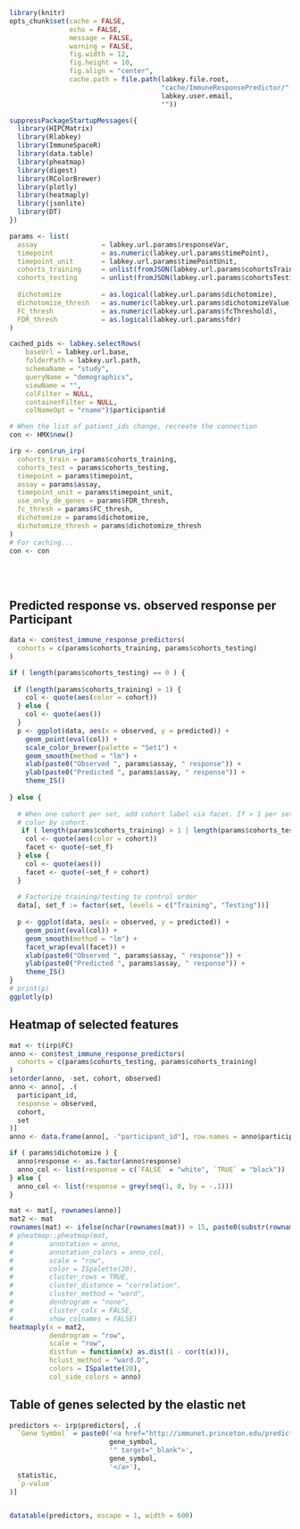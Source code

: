 
```r
library(knitr)
opts_chunk$set(cache = FALSE,
               echo = FALSE,
               message = FALSE,
               warning = FALSE,
               fig.width = 12,
               fig.height = 10,
               fig.align = "center",               
               cache.path = file.path(labkey.file.root,
                                      "cache/ImmuneResponsePredictor/",
                                      labkey.user.email,
                                      ""))
```

```r
suppressPackageStartupMessages({
  library(HIPCMatrix)
  library(Rlabkey)
  library(ImmuneSpaceR)
  library(data.table)
  library(pheatmap)
  library(digest)
  library(RColorBrewer)
  library(plotly)
  library(heatmaply)
  library(jsonlite)
  library(DT)
})
```


```r
params <- list(
  assay                = labkey.url.params$responseVar,
  timepoint            = as.numeric(labkey.url.params$timePoint),
  timepoint_unit       = labkey.url.params$timePointUnit,
  cohorts_training     = unlist(fromJSON(labkey.url.params$cohortsTraining)),
  cohorts_testing      = unlist(fromJSON(labkey.url.params$cohortsTesting)),
  
  dichotomize          = as.logical(labkey.url.params$dichotomize),
  dichotomize_thresh   = as.numeric(labkey.url.params$dichotomizeValue),
  FC_thresh            = as.numeric(labkey.url.params$fcThreshold),
  FDR_thresh           = as.logical(labkey.url.params$fdr)
)
```

```r
cached_pids <- labkey.selectRows(
    baseUrl = labkey.url.base,
    folderPath = labkey.url.path,
    schemaName = "study",
    queryName = "demographics",
    viewName = "",
    colFilter = NULL,
    containerFilter = NULL,
    colNameOpt = "rname")$participantid
```


```r
# When the list of patient_ids change, recreate the connection
con <- HMX$new()
```

```r
irp <- con$run_irp(
  cohorts_train = params$cohorts_training,
  cohorts_test = params$cohorts_testing,
  timepoint = params$timepoint, 
  assay = params$assay, 
  timepoint_unit = params$timepoint_unit, 
  use_only_de_genes = params$FDR_thresh, 
  fc_thresh = params$FC_thresh, 
  dichotomize = params$dichotomize, 
  dichotomize_thresh = params$dichotomize_thresh
)
# For caching...
con <- con
```

<br><br>

## Predicted response vs. observed response per Participant
```r

data <- con$test_immune_response_predictors(
  cohorts = c(params$cohorts_training, params$cohorts_testing)
)

if ( length(params$cohorts_testing) == 0 ) {
  
 if (length(params$cohorts_training) > 1) {
    col <- quote(aes(color = cohort))
  } else {
    col <- quote(aes())
  }
  p <- ggplot(data, aes(x = observed, y = predicted)) + 
    geom_point(eval(col)) + 
    scale_color_brewer(palette = "Set1") +
    geom_smooth(method = "lm") + 
    xlab(paste0("Observed ", params$assay, " response")) + 
    ylab(paste0("Predicted ", params$assay, " response")) + 
    theme_IS() 
  
} else {
  
  # When one cohort per set, add cohort label via facet. If > 1 per set, 
  # color by cohort. 
   if ( length(params$cohorts_training) > 1 | length(params$cohorts_testing) > 1 ) {
    col <- quote(aes(color = cohort))
    facet <- quote(~set_f)
  } else {
    col <- quote(aes())
    facet <- quote(~set_f + cohort)
  }
  
  # Factorize training/testing to control order
  data[, set_f := factor(set, levels = c("Training", "Testing"))]
  
  p <- ggplot(data, aes(x = observed, y = predicted)) + 
    geom_point(eval(col)) + 
    geom_smooth(method = "lm") +
    facet_wrap(eval(facet)) + 
    xlab(paste0("Observed ", params$assay, " response")) + 
    ylab(paste0("Predicted ", params$assay, " response")) + 
    theme_IS() 
}
# print(p)
ggplotly(p)
```

## Heatmap of selected features
```r
mat <- t(irp$FC)
anno <- con$test_immune_response_predictors(
  cohorts = c(params$cohorts_testing, params$cohorts_training)
)
setorder(anno, -set, cohort, observed)
anno <- anno[, .(
  participant_id,
  response = observed,
  cohort, 
  set
)]
anno <- data.frame(anno[, -"participant_id"], row.names = anno$participant_id)

if ( params$dichotomize ) {
  anno$response <- as.factor(anno$response)
  anno_col <- list(response = c(`FALSE` = "white", `TRUE` = "black"))
} else {
  anno_col <- list(response = grey(seq(1, 0, by = -.1)))
}

mat <- mat[, rownames(anno)]
mat2 <- mat
rownames(mat) <- ifelse(nchar(rownames(mat)) > 15, paste0(substr(rownames(mat), 1, 15), "..."), rownames(mat))
# pheatmap::pheatmap(mat,
#         annotation = anno,
#         annotation_colors = anno_col,
#         scale = "row",
#         color = ISpalette(20),
#         cluster_rows = TRUE,
#         cluster_distance = "correlation",
#         cluster_method = "ward",
#         dendrogram = "none",
#         cluster_cols = FALSE,
#         show_colnames = FALSE)
heatmaply(x = mat2,
          dendrogram = "row",
          scale = "row",
          distfun = function(x) as.dist(1 - cor(t(x))),
          hclust_method = "ward.D",
          colors = ISpalette(20),
          col_side_colors = anno)
```



## Table of genes selected by the elastic net
```r
predictors <- irp$predictors[, .(
  `Gene Symbol` = paste0('<a href="http://immunet.princeton.edu/predictions/gene/?network=immune_global&gene=', 
                         gene_symbol, 
                         '" target="_blank">', 
                         gene_symbol,
                         '</a>'), 
  statistic, 
  `p-value`
)]


datatable(predictors, escape = 1, width = 600)
```
